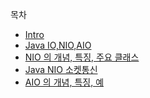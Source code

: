 목차
- [Intro](/nio-and-aio/intro)
- [Java IO,NIO,AIO](/nio-and-aio/java-io-java-nio-java-aio)
- [NIO 의 개념, 특징, 주요 클래스](/nio-and-aio/what-is-nio)
- [Java NIO 소켓통신](/nio-and-aio/java-nio-socket-communication)
- [AIO 의 개념, 특징, 예](/nio-and-aio/what-is-aio)